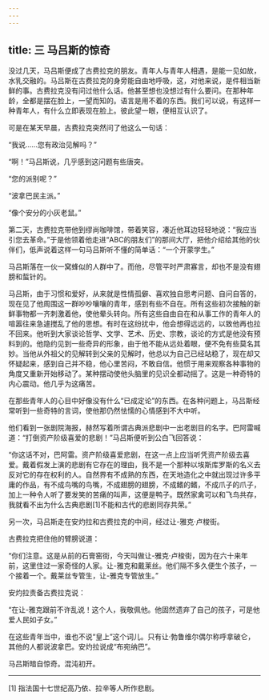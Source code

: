 ```yaml
---
---
---
```

title: 三 马吕斯的惊奇
---




没过几天，马吕斯便成了古费拉克的朋友。青年人与青年人相遇，是能一见如故，水乳交融的。马吕斯在古费拉克的身旁能自由地呼吸，这，对他来说，是件相当新鲜的事。古费拉克没有问过他什么话。他甚至想也没想过有什么要问。在那种年龄，全都是摆在脸上，一望而知的。语言是用不着的东西。我们可以说，有这样一种青年人，有什么立即表现在脸上。彼此望一眼，便相互认识了。

可是在某天早晨，古费拉克突然问了他这么一句话：

“我说……您有政治见解吗？”

“啊！”马吕斯说，几乎感到这问题有些唐突。

“您的派别呢？”

“波拿巴民主派。”

“像个安分的小灰老鼠。”

第二天，古费拉克带他到缪尚咖啡馆，带着笑容，凑近他耳边轻轻地说：“我应当引您去革命。”于是他领着他走进“ABC的朋友们”的那间大厅，把他介绍给其他的伙伴们，低声说着这样一句马吕斯听不懂的简单话：“一个开蒙学生。”

马吕斯落在一伙一窝蜂似的人群中了。而他，尽管平时严肃寡言，却也不是没有翅膀和蜇针的。

马吕斯，由于习惯和爱好，从来就是性情孤僻、喜欢独自思考问题、自问自答的，现在见了他周围这一群吵吵嚷嚷的青年，感到有些不自在。所有这些初次接触的新鲜事物都一齐刺激着他，使他晕头转向。所有这些自由自在和从事工作的青年人的喧嚣往来急遽搅乱了他的思想。有时在这纷扰中，他会想得远远的，以致他再也拉不回来。他听到大家谈论哲学、文学、艺术、历史、宗教，谈论的方式是他没有预料到的。他隐约见到一些奇异的形象，由于他不能从远处着眼，便不免有些莫名其妙。当他从外祖父的见解转到父亲的见解时，他总以为自己已经站稳了，现在却又怀疑起来，感到自己并不稳，他心里苦闷，不敢自信。他惯于用来观察各种事物的角度又重新开始移动了。某种摆动使他头脑里的见识全都动摇了。这是一种奇特的内心震动。他几乎为这痛苦。

在那些青年人的心目中好像没有什么“已成定论”的东西。在各种问题上，马吕斯经常听到一些奇特的言词，使他那仍然怯懦的心情感到不大中听。

他们看到一张剧院海报，赫然写着所谓古典派悲剧中一出老剧目的名字。巴阿雷喊道：“打倒资产阶级喜爱的悲剧！”马吕斯便听到公白飞回答说：

“你这话不对，巴阿雷。资产阶级喜爱悲剧，在这一点上应当听凭资产阶级去喜爱。戴着假发上演的悲剧有它存在的理由，我不是一个那种以埃斯库罗斯的名义去反对它的存在权利的人。自然界有不成熟的东西，在天地造化之中就出现过许多平庸的作品，有不成鸟嘴的鸟嘴，不成翅膀的翅膀，不成鳍的鳍，不成爪子的爪子，加上一种令人听了要发笑的苦痛的叫声，这便是鸭子。既然家禽可以和飞鸟共存，我就看不出为什么古典悲剧[1]不能和古代的悲剧同存共荣。”

另一次，马吕斯走在安灼拉和古费拉克的中间，经过让-雅克·卢梭街。

古费拉克把住他的臂膀说道：

“你们注意。这是从前的石膏窑街，今天叫做让-雅克·卢梭街，因为在六十来年前，这里住过一家奇怪的人家。让-雅克和戴莱丝。他们隔不多久便生个孩子，一个接着一个。戴莱丝专管生，让-雅克专管放生。”

安灼拉责备古费拉克说：

“在让-雅克跟前不许乱说！这个人，我敬佩他。他固然遗弃了自己的孩子，可是他爱人民如子女。”

在这些青年当中，谁也不说“皇上”这个词儿。只有让·勃鲁维尔偶尔称呼拿破仑，其他的人都说波拿巴。安灼拉说成“布宛纳巴”。

马吕斯暗自惊奇。混沌初开。



* * *



[1] 指法国十七世纪高乃依、拉辛等人所作悲剧。